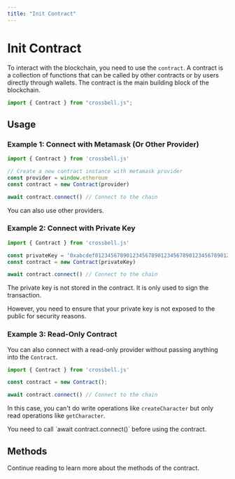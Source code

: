 ```yaml
---
title: "Init Contract"
---
```


# Init Contract

To interact with the blockchain, you need to use the `contract`. A contract is a collection of functions that can be called by other contracts or by users directly through wallets. The contract is the main building block of the blockchain.

```ts
import { Contract } from "crossbell.js";
```

## Usage

### Example 1: Connect with Metamask (Or Other Provider)

```ts {3-5}
import { Contract } from 'crossbell.js'

// Create a new contract instance with metamask provider
const provider = window.ethereum
const contract = new Contract(provider)

await contract.connect() // Connect to the chain
```

You can also use other providers.

### Example 2: Connect with Private Key

```ts {3-4}
import { Contract } from 'crossbell.js'

const privateKey = '0xabcdef0123456789012345678901234567890123456789012345678901234'
const contract = new Contract(privateKey)

await contract.connect() // Connect to the chain
```

The private key is not stored in the contract. It is only used to sign the transaction.

However, you need to ensure that your private key is not exposed to the public for security reasons.

### Example 3: Read-Only Contract

You can also connect with a read-only provider without passing anything into the `Contract`.

```ts {3}
import { Contract } from 'crossbell.js'

const contract = new Contract();

await contract.connect() // Connect to the chain
```

In this case, you can't do write operations like `createCharacter` but only read operations like `getCharacter`.



<Callout type="warning">
  You need to call `await contract.connect()` before using the contract.
</Callout>

## Methods

Continue reading to learn more about the methods of the contract.
